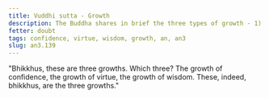 ```yaml
---
title: Vuddhi sutta - Growth
description: The Buddha shares in brief the three types of growth - 1) confidence, 2) virtue, and 3) wisdom.
fetter: doubt
tags: confidence, virtue, wisdom, growth, an, an3
slug: an3.139
---
```


"Bhikkhus, these are three growths. Which three? The growth of confidence, the growth of virtue, the growth of wisdom. These, indeed, bhikkhus, are the three growths."